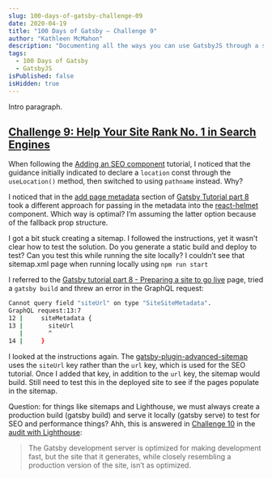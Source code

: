 ```yaml
---
slug: 100-days-of-gatsby-challenge-09
date: 2020-04-19
title: "100 Days of Gatsby — Challenge 9"
author: "Kathleen McMahon"
description: "Documenting all the ways you can use GatsbyJS through a set of challenges."
tags:
  - 100 Days of Gatsby
  - GatsbyJS
isPublished: false
isHidden: true
---
```


Intro paragraph.

## [Challenge 9: Help Your Site Rank No. 1 in Search Engines](https://www.gatsbyjs.org/blog/100days/seo/#challenge-9-help-your-site-rank-no-1-in-search-engines)

When following the [Adding an SEO component](https://www.gatsbyjs.org/docs/add-seo-component/) tutorial, I noticed that the guidance initially indicated to declare a `location` const through the `useLocation()` method, then switched to using `pathname` instead. Why?

I noticed that in the [add page metadata](https://www.gatsbyjs.org/tutorial/part-eight/#add-page-metadata) section of [Gatsby Tutorial part 8](https://www.gatsbyjs.org/tutorial/part-eight) took a different approach for passing in the metadata into the [react-helmet](https://github.com/nfl/react-helmet) component. Which way is optimal? I’m assuming the latter option because of the fallback prop structure.

I got a bit stuck creating a sitemap. I followed the instructions, yet it wasn’t clear how to test the solution. Do you generate a static build and deploy to test? Can you test this while running the site locally? I couldn’t see that sitemap.xml page when running locally using `npm run start`

I referred to the [Gatsby tutorial part 8 - Preparing a site to go live](https://www.gatsbyjs.org/tutorial/part-eight/) page, tried a `gatsby build` and threw an error in the GraphQL request:

```bash
Cannot query field "siteUrl" on type "SiteSiteMetadata".
GraphQL request:13:7
12 |     siteMetadata {
13 |       siteUrl
   |       ^
14 |     }
```

I looked at the instructions again. The [gatsby-plugin-advanced-sitemap](https://www.gatsbyjs.org/packages/gatsby-plugin-advanced-sitemap/) uses the `siteUrl` key rather than the `url` key, which is used for the SEO tutorial. Once I added that key, in addition to the `url` key, the sitemap would build. Still need to test this in the deployed site to see if the pages populate in the sitemap.

Question: for things like sitemaps and Lighthouse, we must always create a production build (gatsby build) and serve it locally (gatsby serve) to test for SEO and performance things? Ahh, this is answered in [Challenge 10](https://www.gatsbyjs.org/blog/100days/performance) in the [audit with Lighthouse](https://www.gatsbyjs.org/docs/audit-with-lighthouse/):

> The Gatsby development server is optimized for making development fast, but the site that it generates, while closely resembling a production version of the site, isn’t as optimized.
